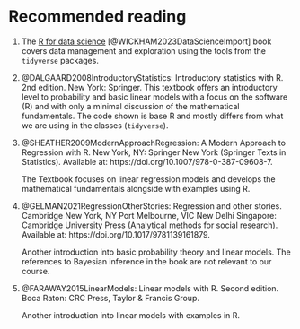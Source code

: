 
# Recommended reading {.unnumbered}

1. The [R for data science](https://r4ds.hadley.nz/) [@WICKHAM2023DataScienceImport] book covers data management and exploration using the tools from the `tidyverse` packages.

2. @DALGAARD2008IntroductoryStatistics: Introductory statistics with R. 2nd edition. New York: Springer.
 This textbook offers an introductory level to probability and basic linear models with a focus on the software (R) and with only a minimal discussion of the mathematical fundamentals. The code shown is base R and mostly differs from what we are using in the classes (`tidyverse`).

3. @SHEATHER2009ModernApproachRegression: A Modern Approach to Regression with R. New York, NY: Springer New York (Springer Texts in Statistics). Available at: https://doi.org/10.1007/978-0-387-09608-7.
    
    The Textbook focuses on linear regression models and develops the mathematical fundamentals alongside with examples
    using R.

4. @GELMAN2021RegressionOtherStories: Regression and other stories. Cambridge New York, NY Port Melbourne, VIC New Delhi Singapore: Cambridge University Press (Analytical methods for social research). Available at: https://doi.org/10.1017/9781139161879.

    Another introduction into basic probability theory and linear models. The references to Bayesian inference in the book are not relevant to our course.

5. @FARAWAY2015LinearModels: Linear models with R. Second edition. Boca Raton: CRC Press, Taylor & Francis Group.
    
    Another introduction into linear models with examples in R.

 